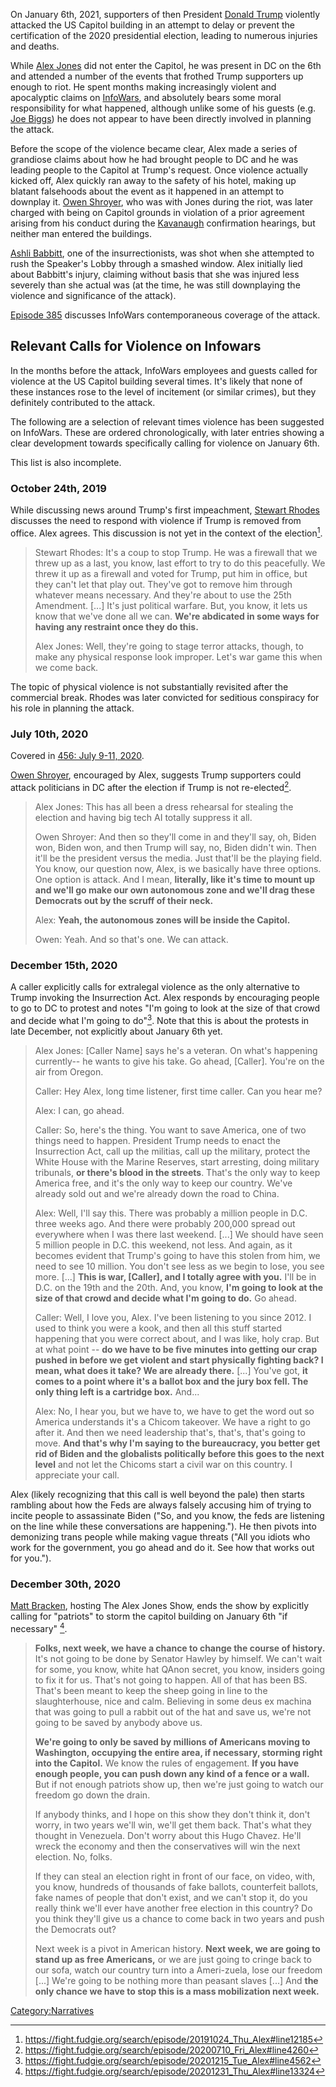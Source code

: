 {{ExternalRedirect}}

On January 6th, 2021, supporters of then President [[Donald Trump]] violently attacked the US Capitol building in an attempt to delay or prevent the certification of the 2020 presidential election, leading to numerous injuries and deaths.

While [[Alex Jones]] did not enter the Capitol, he was present in DC on the 6th and attended a number of the events that frothed Trump supporters up enough to riot. He spent months making increasingly violent and apocalyptic claims on [[InfoWars]], and absolutely bears some moral responsibility for what happened, although unlike some of his guests (e.g. [[Joe Biggs]]) he does not appear to have been directly involved in planning the attack.

Before the scope of the violence became clear, Alex made a series of grandiose claims about how he had brought people to DC and he was leading people to the Capitol at Trump's request. Once violence actually kicked off, Alex quickly ran away to the safety of his hotel, making up blatant falsehoods about the event as it happened in an attempt to downplay it. [[Owen Shroyer]], who was with Jones during the riot, was later charged with being on Capitol grounds in violation of a prior agreement arising from his conduct during the [[Brett Kavanaugh|Kavanaugh]] confirmation hearings, but neither man entered the buildings.

[[Ashli Babbitt]], one of the insurrectionists, was shot when she attempted to rush the Speaker's Lobby through a smashed window. Alex initially lied about Babbitt's injury, claiming without basis that she was injured less severely than she actual was (at the time, he was still downplaying the violence and significance of the attack).

[[385: January 6, 2020|Episode 385]] discusses InfoWars contemporaneous coverage of the attack.

==Relevant Calls for Violence on Infowars==

In the months before the attack, InfoWars employees and guests called for violence at the US Capitol building several times. It's likely that none of these instances rose to the level of incitement (or similar crimes), but they definitely contributed to the attack.

The following are a selection of relevant times violence has been suggested on InfoWars. These are ordered chronologically, with later entries showing a clear development towards specifically calling for violence on January 6th.

This list is also incomplete.

===October 24th, 2019===

While discussing news around Trump's first impeachment, [[Stewart Rhodes]] discusses the need to respond with violence if Trump is removed from office. Alex agrees. This discussion is not yet in the context of the election<ref>https://fight.fudgie.org/search/episode/20191024_Thu_Alex#line12185</ref>.

<blockquote>
Stewart Rhodes: It's a coup to stop Trump. He was a firewall that we threw up as a last, you know, last effort to try to do this peacefully. We threw it up as a firewall and voted for Trump, put him in office, but they can't let that play out. They've got to remove him through whatever means necessary. And they're about to use the 25th Amendment. [...] It's just political warfare. But, you know, it lets us know that we've done all we can. '''We're abdicated in some ways for having any restraint once they do this.'''

Alex Jones: Well, they're going to stage terror attacks, though, to make any physical response look improper. Let's war game this when we come back.
</blockquote>

The topic of physical violence is not substantially revisited after the commercial break. Rhodes was later convicted for seditious conspiracy for his role in planning the attack.

===July 10th, 2020===
Covered in [[456: July 9-11, 2020]].

[[Owen Shroyer]], encouraged by Alex, suggests Trump supporters could attack politicians in DC after the election if Trump is not re-elected<ref>https://fight.fudgie.org/search/episode/20200710_Fri_Alex#line4260</ref>.

<blockquote>
Alex Jones: This has all been a dress rehearsal for stealing the election and having big tech AI totally suppress it all.

Owen Shroyer: And then so they'll come in and they'll say, oh, Biden won, Biden won, and then Trump will say, no, Biden didn't win. Then it'll be the president versus the media. Just that'll be the playing field. You know, our question now, Alex, is we basically have three options. One option is attack. And I mean, '''literally, like it's time to mount up and we'll go make our own autonomous zone and we'll drag these Democrats out by the scruff of their neck.'''

Alex: '''Yeah, the autonomous zones will be inside the Capitol.'''

Owen: Yeah. And so that's one. We can attack.
</blockquote>

===December 15th, 2020===
A caller explicitly calls for extralegal violence as the only alternative to Trump invoking the Insurrection Act. Alex responds by encouraging people to go to DC to protest and notes "I'm going to look at the size of that crowd and decide what I'm going to do"<ref>https://fight.fudgie.org/search/episode/20201215_Tue_Alex#line4562</ref>. Note that this is about the protests in late December, not explicitly about January 6th yet.

<blockquote>
Alex Jones: [Caller Name] says he's a veteran. On what's happening currently-- he wants to give his take. Go ahead, [Caller]. You're on the air from Oregon.

Caller: Hey Alex, long time listener, first time caller. Can you hear me?

Alex: I can, go ahead.

Caller: So, here's the thing. You want to save America, one of two things need to happen. President Trump needs to enact the Insurrection Act, call up the militias, call up the military, protect the White House with the Marine Reserves, start arresting, doing military tribunals, '''or there's blood in the streets'''. That's the only way to keep America free, and it's the only way to keep our country. We've already sold out and we're already down the road to China.

Alex: Well, I'll say this. There was probably a million people in D.C. three weeks ago. And there were probably 200,000 spread out everywhere when I was there last weekend. [...] We should have seen 5 million people in D.C. this weekend, not less. And again, as it becomes evident that Trump's going to have this stolen from him, we need to see 10 million. You don't see less as we begin to lose, you see more. [...] '''This is war, [Caller], and I totally agree with you.''' I'll be in D.C. on the 19th and the 20th. And, you know, '''I'm going to look at the size of that crowd and decide what I'm going to do.''' Go ahead.

Caller: Well, I love you, Alex. I've been listening to you since 2012. I used to think you were a kook, and then all this stuff started happening that you were correct about, and I was like, holy crap. But at what point -- '''do we have to be five minutes into getting our crap pushed in before we get violent and start physically fighting back? I mean, what does it take? We are already there.''' [...] You've got, '''it comes to a point where it's a ballot box and the jury box fell. The only thing left is a cartridge box.''' And...

Alex: No, I hear you, but we have to, we have to get the word out so America understands it's a Chicom takeover. We have a right to go after it. And then we need leadership that's, that's, that's going to move. '''And that's why I'm saying to the bureaucracy, you better get rid of Biden and the globalists politically before this goes to the next level''' and not let the Chicoms start a civil war on this country. I appreciate your call.
</blockquote>

Alex (likely recognizing that this call is well beyond the pale) then starts rambling about how the Feds are always falsely accusing him of trying to incite people to assassinate Biden ("So, and you know, the feds are listening on the line while these conversations are happening."). He then pivots into demonizing trans people while making vague threats ("All you idiots who work for the government, you go ahead and do it. See how that works out for you.").

===December 30th, 2020===

[[Matt Bracken]], hosting The Alex Jones Show, ends the show by explicitly calling for "patriots" to storm the capitol building on January 6th "if necessary" <ref>https://fight.fudgie.org/search/episode/20201231_Thu_Alex#line13324</ref>.

<blockquote>
'''Folks, next week, we have a chance to change the course of history.''' It's not going to be done by Senator Hawley by himself. We can't wait for some, you know, white hat QAnon secret, you know, insiders going to fix it for us. That's not going to happen. All of that has been BS. That's been meant to keep the sheep going in line to the slaughterhouse, nice and calm. Believing in some deus ex machina that was going to pull a rabbit out of the hat and save us, we're not going to be saved by anybody above us.

'''We're going to only be saved by millions of Americans moving to Washington, occupying the entire area, if necessary, storming right into the Capitol.''' We know the rules of engagement. '''If you have enough people, you can push down any kind of a fence or a wall.''' But if not enough patriots show up, then we're just going to watch our freedom go down the drain.

If anybody thinks, and I hope on this show they don't think it, don't worry, in two years we'll win, we'll get them back. That's what they thought in Venezuela. Don't worry about this Hugo Chavez. He'll wreck the economy and then the conservatives will win the next election. No, folks.

If they can steal an election right in front of our face, on video, with, you know, hundreds of thousands of fake ballots, counterfeit ballots, fake names of people that don't exist, and we can't stop it, do you really think we'll ever have another free election in this country? Do you think they'll give us a chance to come back in two years and push the Democrats out?

Next week is a pivot in American history. '''Next week, we are going to stand up as free Americans,''' or we are just going to cringe back to our sofa, watch our country turn into a Ameri-zuela, lose our freedom [...] We're going to be nothing more than peasant slaves [...] And '''the only chance we have to stop this is a mass mobilization next week.'''
</blockquote>

[[Category:Narratives]]

<references />
